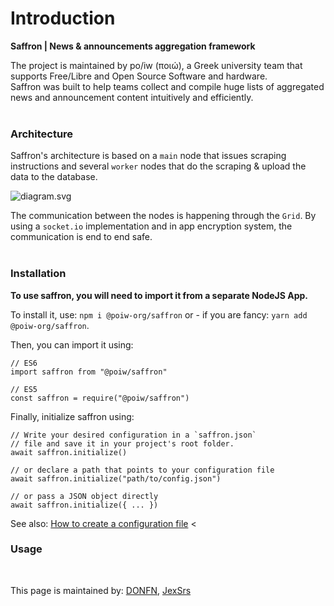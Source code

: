 # Introduction
**Saffron | News & announcements aggregation framework**

The project is maintained by po/iw (ποιώ), a Greek university team that supports Free/Libre and Open Source Software and hardware.<br/>
Saffron was built to help teams collect and compile huge lists of aggregated news and announcement content intuitively and efficiently.<br/><br/>

### Architecture

Saffron's architecture is based on a `main` node that issues scraping instructions and several `worker` nodes that do the scraping & upload the data to the database.<br/>

![diagram.svg](https://saffron.poiw.org/diagram.svg)

The communication between the nodes is happening through the `Grid`. By using a `socket.io` implementation and in app encryption system, the communication is end to end safe.<br/><br/>

### Installation

**To use saffron, you will need to import it from a separate NodeJS App.**

To install it, use:
`npm i @poiw-org/saffron` or - if you are fancy: `yarn add @poiw-org/saffron`.<br/>

Then, you can import it using:
```
// ES6
import saffron from "@poiw/saffron"

// ES5
const saffron = require("@poiw/saffron")
```
Finally, initialize saffron using:
```
// Write your desired configuration in a `saffron.json` 
// file and save it in your project's root folder.
await saffron.initialize()

// or declare a path that points to your configuration file
await saffron.initialize("path/to/config.json")

// or pass a JSON object directly
await saffron.initialize({ ... })
```

See also: [How to create a configuration file](https://saffron.poiw.org/en/configuration)
<
>


### Usage


<br/>

This page is maintained by: [DONFN](https://github.com/donfn), [JexSrs](https://github.com/JexSrs)
